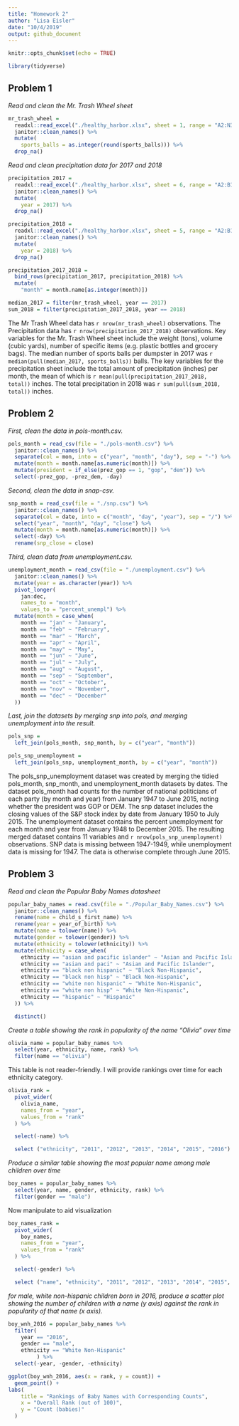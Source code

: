 ```yaml
---
title: "Homework 2"
author: "Lisa Eisler"
date: "10/4/2019"
output: github_document
---
```


```r
knitr::opts_chunk$set(echo = TRUE)

library(tidyverse)
```

## Problem 1

*Read and clean the Mr. Trash Wheel sheet*

```r
mr_trash_wheel = 
  readxl::read_excel("./healthy_harbor.xlsx", sheet = 1, range = "A2:N338") %>%
  janitor::clean_names() %>%
  mutate(
    sports_balls = as.integer(round(sports_balls))) %>%
  drop_na()
```

*Read and clean precipitation data for 2017 and 2018*

```r
precipitation_2017 = 
  readxl::read_excel("./healthy_harbor.xlsx", sheet = 6, range = "A2:B14") %>%
  janitor::clean_names() %>%
  mutate(
    year = 2017) %>%
  drop_na()

precipitation_2018 = 
  readxl::read_excel("./healthy_harbor.xlsx", sheet = 5, range = "A2:B14") %>%
  janitor::clean_names() %>%
  mutate(
    year = 2018) %>%
  drop_na()

precipitation_2017_2018 = 
  bind_rows(precipitation_2017, precipitation_2018) %>%
  mutate(
    "month" = month.name[as.integer(month)])

median_2017 = filter(mr_trash_wheel, year == 2017)
sum_2018 = filter(precipitation_2017_2018, year == 2018)
```

The Mr Trash Wheel data has `r nrow(mr_trash_wheel)` observations. The Precipitation data has `r nrow(precipitation_2017_2018)` observations. Key variables for the Mr. Trash Wheel sheet include the weight (tons), volume (cubic yards), number of specific items (e.g. plastic bottles and grocery bags). The median number of sports balls per dumpster in 2017 was `r median(pull(median_2017, sports_balls))` balls. The key variables for the precipitation sheet include the total amount of precipitation (inches) per month, the mean of which is `r mean(pull(precipitation_2017_2018, total))` inches. The total precipitation in 2018 was `r sum(pull(sum_2018, total))` inches.

## Problem 2

*First, clean the data in pols-month.csv.*

```r
pols_month = read_csv(file = "./pols-month.csv") %>%
  janitor::clean_names() %>%
  separate(col = mon, into = c("year", "month", "day"), sep = "-") %>%
  mutate(month = month.name[as.numeric(month)]) %>% 
  mutate(president = if_else(prez_gop == 1, "gop", "dem")) %>% 
  select(-prez_gop, -prez_dem, -day)
```

*Second, clean the data in snap-csv.*

```r
snp_month = read_csv(file = "./snp.csv") %>% 
  janitor::clean_names() %>%
  separate(col = date, into = c("month", "day", "year"), sep = "/") %>% 
  select("year", "month", "day", "close") %>% 
  mutate(month = month.name[as.numeric(month)]) %>% 
  select(-day) %>% 
  rename(snp_close = close)
```


*Third, clean data from unemployment.csv.*

```r
unemployment_month = read_csv(file = "./unemployment.csv") %>% 
  janitor::clean_names() %>% 
  mutate(year = as.character(year)) %>%
  pivot_longer(
    jan:dec,
    names_to = "month",
    values_to = "percent_unempl") %>% 
  mutate(month = case_when(
    month == "jan" ~ "January",
    month == "feb" ~ "February",
    month == "mar" ~ "March",
    month == "apr" ~ "April",
    month == "may" ~ "May",
    month == "jun" ~ "June",
    month == "jul" ~ "July",
    month == "aug" ~ "August",
    month == "sep" ~ "September",
    month == "oct" ~ "October",
    month == "nov" ~ "November",
    month == "dec" ~ "December"
  ))
```

*Last, join the datasets by merging snp into pols, and merging unemployment into the result.*

```r
pols_snp = 
  left_join(pols_month, snp_month, by = c("year", "month"))

pols_snp_unemployment = 
  left_join(pols_snp, unemployment_month, by = c("year", "month"))
```

The pols_snp_unemployment dataset was created by merging the tidied pols_month, snp_month, and unemployment_month datasets by dates. The dataset pols_month had counts for the number of national politicians of each party  (by month and year) from January 1947 to June 2015, noting whether the president was GOP or DEM. The snp dataset includes the closing values of the S&P stock index by date from January 1950 to July 2015. The unemployment dataset contains the percent unemployment for each month and year from January 1948 to December 2015. The resulting merged dataset contains 11 variables and `r nrow(pols_snp_unemployment)` observations. SNP data is missing between 1947-1949, while unemployment data is missing for 1947. The data is otherwise complete through June 2015.

## Problem 3

*Read and clean the Popular Baby Names datasheet*

```r
popular_baby_names = read.csv(file = "./Popular_Baby_Names.csv") %>% 
  janitor::clean_names() %>% 
  rename(name = child_s_first_name) %>% 
  rename(year = year_of_birth) %>% 
  mutate(name = tolower(name)) %>% 
  mutate(gender = tolower(gender)) %>% 
  mutate(ethnicity = tolower(ethnicity)) %>% 
  mutate(ethnicity = case_when(
    ethnicity == "asian and pacific islander" ~ "Asian and Pacific Islander",
    ethnicity == "asian and paci" ~ "Asian and Pacific Islander",
    ethnicity == "black non hispanic" ~ "Black Non-Hispanic",
    ethnicity == "black non hisp" ~ "Black Non-Hispanic",
    ethnicity == "white non hispanic" ~ "White Non-Hispanic",
    ethnicity == "white non hisp" ~ "White Non-Hispanic",
    ethnicity == "hispanic" ~ "Hispanic"
  )) %>% 

  distinct()
```

*Create a table showing the rank in popularity of the name "Olivia" over time*

```r
olivia_name = popular_baby_names %>% 
  select(year, ethnicity, name, rank) %>% 
  filter(name == "olivia")
```

This table is not reader-friendly. I will provide rankings over time for each ethnicity category. 

```r
olivia_rank =
  pivot_wider(
    olivia_name,
    names_from = "year",
    values_from = "rank"
  ) %>% 

  select(-name) %>% 

  select ("ethnicity", "2011", "2012", "2013", "2014", "2015", "2016")
```

*Produce a similar table showing the most popular name among male children over time*

```r
boy_names = popular_baby_names %>% 
  select(year, name, gender, ethnicity, rank) %>% 
  filter(gender == "male")
```

Now manipulate to aid visualization

```r
boy_names_rank =
  pivot_wider(
    boy_names,
    names_from = "year",
    values_from = "rank"
  ) %>% 

  select(-gender) %>% 

  select ("name", "ethnicity", "2011", "2012", "2013", "2014", "2015", "2016")
```

*for male, white non-hispanic children born in 2016, produce a scatter plot showing the number of children with a name (y axis) against the rank in popularity of that name (x axis).*

```r
boy_wnh_2016 = popular_baby_names %>% 
  filter(
    year == "2016",
    gender == "male",
    ethnicity == "White Non-Hispanic"
         ) %>% 
  select(-year, -gender, -ethnicity)

ggplot(boy_wnh_2016, aes(x = rank, y = count)) + 
  geom_point() +
labs(
    title = "Rankings of Baby Names with Corresponding Counts",
    x = "Overall Rank (out of 100)",
    y = "Count (babies)"
  )

```

